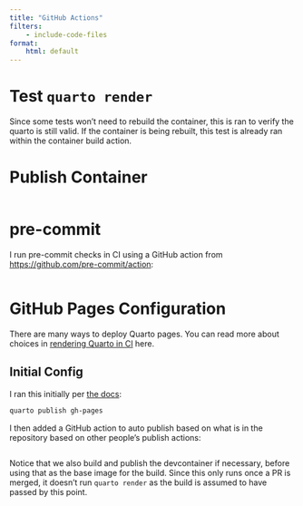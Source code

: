 ```yaml
---
title: "GitHub Actions"
filters:
    - include-code-files
format:
    html: default
---
```


# Test `quarto render`

Since some tests won't need to rebuild the container, this is ran to verify the quarto is still valid. If the container is being rebuilt, this test is already ran within the container build action.

# Publish Container

```.YAML
```


# pre-commit

I run pre-commit checks in CI using a GitHub action from [https://github.com/pre-commit/action](https://github.com/pre-commit/action):

```.YAML
```

# GitHub Pages Configuration

There are many ways to deploy Quarto pages. You can read more about choices in
[rendering Quarto in CI](https://quarto.org/docs/publishing/ci.html#rendering-for-ci)
here.

## Initial Config

I ran this initially per [the docs](https://quarto.org/docs/publishing/github-pages.html#publish-action):

```bash
quarto publish gh-pages
```

I then added a GitHub action to auto publish based on what is in the repository based on other people's publish actions:

```.YAML
```

Notice that we also build and publish the devcontainer if necessary, before using that as the base image for the build. Since this only runs once a PR is merged, it doesn't run `quarto render` as the build is assumed to have passed by this point.
